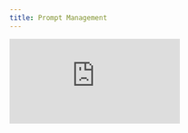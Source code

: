 ```yaml
---
title: Prompt Management
---
```


<div style={{
    position: 'relative',
    paddingBottom: '56.25%', // 16:9 aspect ratio
    height: 0,
    overflow: 'hidden',
    maxWidth: '100%',
    marginBottom: '20px'
}}>
    <iframe
        src="https://www.loom.com/embed/318664e39d5445d98d190a6f25c4dfd8?sid=dc4b9f46-5fa4-49db-83d1-0aa4fe95a8c5"
        frameborder="0"
        webkitallowfullscreen
        mozallowfullscreen
        allowfullscreen
        style={{
            position: 'absolute',
            top: 0,
            left: 0,
            width: '100%',
            height: '100%',
        }}
    />
</div>

## Scaling Prompt Engineering with Systematic Management

This video addresses a critical but often overlooked aspect of LLM application development: prompt management. As applications grow, teams can end up with dozens or hundreds of prompts that become duplicated, outdated, or inconsistently applied without proper organization. You'll learn how Opik's prompt management features help organize, version, and share prompts across teams, transforming chaotic prompt handling into systematic, scalable workflows.

## Key Highlights

- **Systematic Organization**: Organize prompts into logical "prompt buckets" with clear naming conventions (project-based + prompt type) to prevent chaos as you scale
- **Complete Version History**: Track full commit history with 16+ versions per prompt, including timestamps and commit messages for complete prompt evolution visibility
- **Experiment Integration**: See all experiments connected to specific prompts, making it easy to identify which prompt variations performed best across different test runs
- **Side-by-Side Comparison**: Use compare features to analyze differences between prompt versions, enabling data-driven prompt optimization decisions
- **Rich Metadata Support**: Attach key-value metadata to prompts as standard JSON objects for additional context and organization
- **Programmatic Management**: Use [`opik.Prompt`](https://www.comet.com/docs/opik/prompt_engineering/prompt_management) class to create and commit prompts directly from code, integrating prompt management into development workflows
- **Team Collaboration**: Tag and share prompts across team members, ensuring consistency and preventing duplication across projects
- **Performance Tracking**: View attached metrics from experiments directly in prompt views, connecting prompt changes to performance outcomes
- **Playground Integration**: Seamlessly use tracked prompts in Opik's playground for testing and iteration (covered in next video)
